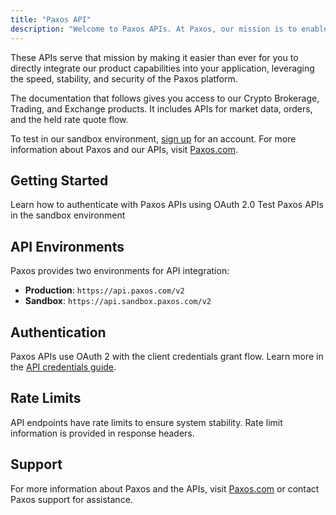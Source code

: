 ```yaml
---
title: "Paxos API"
description: "Welcome to Paxos APIs. At Paxos, our mission is to enable the movement of any asset, any time, in a trustworthy way."
---
```


These APIs serve that mission by making it easier than ever for you to directly integrate our product capabilities into your application, leveraging the speed, stability, and security of the Paxos platform.

The documentation that follows gives you access to our Crypto Brokerage, Trading, and Exchange products. It includes APIs for market data, orders, and the held rate quote flow.

To test in our sandbox environment, [sign up](https://account.sandbox.paxos.com) for an account. For more information about Paxos and our APIs, visit [Paxos.com](https://www.paxos.com/).

## Getting Started

<CardGroup cols={2}>
  <Card title="Authentication" icon="key" href="/guides/developer/credentials">
    Learn how to authenticate with Paxos APIs using OAuth 2.0
  </Card>
  <Card title="Sandbox Environment" icon="flask" href="https://account.sandbox.paxos.com">
    Test Paxos APIs in the sandbox environment
  </Card>
</CardGroup>

## API Environments

Paxos provides two environments for API integration:

- **Production**: `https://api.paxos.com/v2`
- **Sandbox**: `https://api.sandbox.paxos.com/v2`

## Authentication

Paxos APIs use OAuth 2 with the client credentials grant flow. Learn more in the [API credentials guide](/guides/developer/credentials).

## Rate Limits

API endpoints have rate limits to ensure system stability. Rate limit information is provided in response headers.

## Support

For more information about Paxos and the APIs, visit [Paxos.com](https://www.paxos.com/) or contact Paxos support for assistance. 